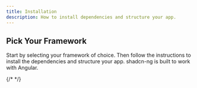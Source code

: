 ```yaml
---
title: Installation
description: How to install dependencies and structure your app.
---
```


## Pick Your Framework

Start by selecting your framework of choice. Then follow the instructions to install the dependencies and structure your app. shadcn-ng is built to work with Angular.

{/* <!-- <CardGrid>
  <LinkCard title="Angular" icon="open-book" href="/docs/installation/angular"></LinkCard>
  <LinkCard title="Manual" icon="information" href="/docs/installation/manual"></LinkCard>
</CardGrid> --> */}
